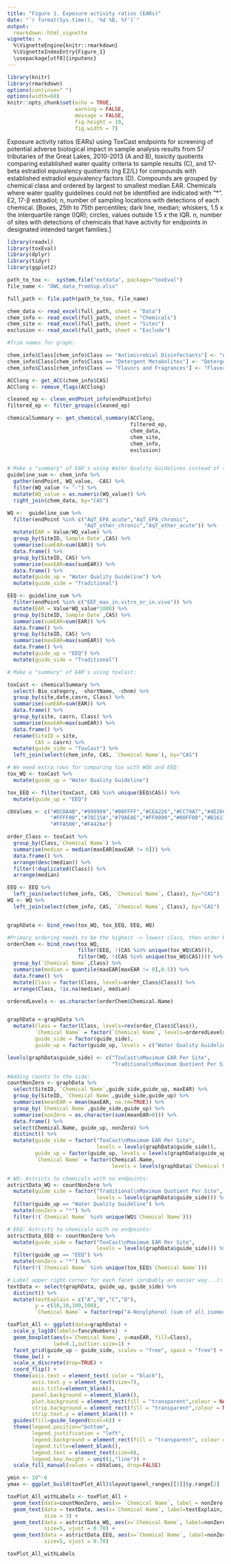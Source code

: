 ```yaml
---
title: "Figure 1. Exposure activity ratios (EARs)"
date: "`r format(Sys.time(), '%d %B, %Y')`"
output: 
  rmarkdown::html_vignette
vignette: >
  %\VignetteEngine{knitr::rmarkdown}
  %\VignetteIndexEntry{Figure_1}
  \usepackage[utf8]{inputenc}
---
```



```r
library(knitr)
library(rmarkdown)
options(continue=" ")
options(width=60)
knitr::opts_chunk$set(echo = TRUE,
                      warning = FALSE,
                      message = FALSE,
                      fig.height = 10,
                      fig.width = 7)
```

Exposure activity ratios (EARs) using ToxCast endpoints for screening of potential adverse biological impact in sample analysis results from 57 tributaries of the Great Lakes, 2010-2013 (A and B), toxicity quotients comparing established water quality criteria to sample results (C), and 17-beta estradiol equivalency quotients (ng E2/L) for compounds with established estradiol equivalency factors (D). Compounds are grouped by chemical class and ordered by largest to smallest median EAR. Chemicals where water quality guidelines could not be identified are indicated with “*”.  E2, 17-β estradiol; n, number of sampling locations with detections of each chemical. [Boxes, 25th to 75th percentiles; dark line, median; whiskers, 1.5 x the interquartile range (IQR); circles, values outside 1.5 x the IQR. n, number of sites with detections of chemicals that have activity for endpoints in designated intended target families.]



```r
library(readxl)
library(toxEval)
library(dplyr)
library(tidyr)
library(ggplot2)

path_to_tox <-  system.file("extdata", package="toxEval")
file_name <- "OWC_data_fromSup.xlsx"

full_path <- file.path(path_to_tox, file_name)

chem_data <- read_excel(full_path, sheet = "Data")
chem_info <- read_excel(full_path, sheet = "Chemicals") 
chem_site <- read_excel(full_path, sheet = "Sites")
exclusion <- read_excel(full_path, sheet = "Exclude")

#Trim names for graph:

chem_info$Class[chem_info$Class == "Antimicrobial Disinfectants"] <- "Antimicrobial"
chem_info$Class[chem_info$Class == "Detergent Metabolites"] <- "Detergent"
chem_info$Class[chem_info$Class == "Flavors and Fragrances"] <- "Flavor/Fragrance"

ACClong <- get_ACC(chem_info$CAS)
ACClong <- remove_flags(ACClong)

cleaned_ep <- clean_endPoint_info(endPointInfo)
filtered_ep <- filter_groups(cleaned_ep)

chemicalSummary <- get_chemical_summary(ACClong,
                                        filtered_ep,
                                        chem_data, 
                                        chem_site, 
                                        chem_info,
                                        exclusion)


# Make a "summary" of EAR's using Water Quality Guidelines instead of toxCast:
guideline_sum <- chem_info %>%
  gather(endPoint, WQ_value, -CAS) %>%
  filter(WQ_value != "-") %>%
  mutate(WQ_value = as.numeric(WQ_value)) %>%
  right_join(chem_data, by="CAS")

WQ <-  guideline_sum %>%
  filter(endPoint %in% c("AqT_EPA_acute","AqT_EPA_chronic",
                         "AqT_other_chronic","AqT_other_acute")) %>%
  mutate(EAR = Value/WQ_value) %>%
  group_by(SiteID,`Sample Date`,CAS) %>%
  summarise(sumEAR=sum(EAR)) %>%
  data.frame() %>%
  group_by(SiteID, CAS) %>%
  summarise(maxEAR=max(sumEAR)) %>%
  data.frame() %>%
  mutate(guide_up = "Water Quality Guideline") %>%
  mutate(guide_side = "Traditional")

EEQ <- guideline_sum %>%
  filter(endPoint %in% c("EEF_max_in.vitro_or_in.vivo")) %>%
  mutate(EAR = Value*WQ_value*1000) %>%
  group_by(SiteID,`Sample Date`,CAS) %>%
  summarise(sumEAR=sum(EAR)) %>%
  data.frame() %>%
  group_by(SiteID, CAS) %>%
  summarise(maxEAR=max(sumEAR)) %>%
  data.frame() %>%
  mutate(guide_up = "EEQ") %>%
  mutate(guide_side = "Traditional")

# Make a "summary" of EAR's using toxCast:

toxCast <- chemicalSummary %>%
  select(-Bio_category, -shortName, -chnm) %>%
  group_by(site,date,casrn, Class) %>%
  summarise(sumEAR=sum(EAR)) %>%
  data.frame() %>%
  group_by(site, casrn, Class) %>%
  summarise(maxEAR=max(sumEAR)) %>%
  data.frame() %>%
  rename(SiteID = site,
         CAS = casrn) %>%
  mutate(guide_side = "ToxCast") %>%
  left_join(select(chem_info, CAS, `Chemical Name`), by="CAS") 

# We need extra rows for comparing tox with WQG and EEQ:
tox_WQ <- toxCast %>%
  mutate(guide_up = "Water Quality Guideline")

tox_EEQ <- filter(toxCast, CAS %in% unique(EEQ$CAS)) %>%
  mutate(guide_up = "EEQ")

cbValues <- c("#DCDA4B","#999999","#00FFFF","#CEA226","#CC79A7","#4E26CE",
              "#FFFF00","#78C15A","#79AEAE","#FF0000","#00FF00","#B1611D",
              "#FFA500","#F4426e")

order_Class <- toxCast %>%
  group_by(Class,`Chemical Name`) %>%
  summarise(median = median(maxEAR[maxEAR != 0])) %>%
  data.frame() %>%
  arrange(desc(median)) %>%
  filter(!duplicated(Class)) %>%
  arrange(median) 

EEQ <- EEQ %>%
  left_join(select(chem_info, CAS, `Chemical Name`, Class), by="CAS")
WQ <- WQ %>%
  left_join(select(chem_info, CAS, `Chemical Name`, Class), by="CAS")


graphData <- bind_rows(tox_WQ, tox_EEQ, EEQ, WQ) 

#Primary ordering needs to be the highest -> lowest class, then order by median
orderChem <- bind_rows(tox_WQ, 
                       filter(EEQ, !(CAS %in% unique(tox_WQ$CAS))),
                       filter(WQ, !(CAS %in% unique(tox_WQ$CAS)))) %>%
  group_by(`Chemical Name`,Class) %>%
  summarise(median = quantile(maxEAR[maxEAR != 0],0.5)) %>%
  data.frame() %>%
  mutate(Class = factor(Class, levels=order_Class$Class)) %>%
  arrange(Class, !is.na(median), median)

orderedLevels <- as.character(orderChem$Chemical.Name) 


graphData <-graphData %>%
  mutate(Class = factor(Class, levels=rev(order_Class$Class)),
         `Chemical Name` = factor(`Chemical Name`, levels=orderedLevels),
         guide_side = factor(guide_side),
         guide_up = factor(guide_up, levels = c("Water Quality Guideline","EEQ")))  

levels(graphData$guide_side) <- c("ToxCast\nMaximum EAR Per Site",
                                  "Traditional\nMaximum Quotient Per Site")

#Adding counts to the side:
countNonZero <- graphData %>%
  select(SiteID, `Chemical Name`,guide_side,guide_up, maxEAR) %>%
  group_by(SiteID, `Chemical Name`,guide_side,guide_up) %>%
  summarise(meanEAR = mean(maxEAR, na.rm=TRUE)) %>%
  group_by(`Chemical Name`,guide_side,guide_up) %>%
  summarise(nonZero = as.character(sum(meanEAR>0))) %>%
  data.frame() %>%
  select(Chemical.Name, guide_up, nonZero) %>%
  distinct() %>%
  mutate(guide_side = factor("ToxCast\nMaximum EAR Per Site", 
                             levels = levels(graphData$guide_side)),
         guide_up = factor(guide_up, levels = levels(graphData$guide_up)),
         `Chemical Name` = factor(Chemical.Name, 
                                  levels = levels(graphData$`Chemical Name`))) 

# WQ: Astricts to chemicals with no endpoints:
astrictData_WQ <- countNonZero %>%
  mutate(guide_side = factor("Traditional\nMaximum Quotient Per Site", 
                             levels = levels(graphData$guide_side))) %>%
  filter(guide_up == "Water Quality Guideline") %>%
  mutate(nonZero = "*") %>%
  filter(!(`Chemical Name` %in% unique(WQ$`Chemical Name`)))

# EEQ: Astricts to chemicals with no endpoints:
astrictData_EEQ <- countNonZero %>%
  mutate(guide_side = factor("ToxCast\nMaximum EAR Per Site", 
                             levels = levels(graphData$guide_side))) %>%
  filter(guide_up == "EEQ") %>%
  mutate(nonZero = "*") %>%
  filter(!(`Chemical Name` %in% unique(tox_EEQ$`Chemical Name`)))

# Label upper right corner for each facet (probably an easier way...):
textData <- select(graphData, guide_up, guide_side) %>%
  distinct() %>%
  mutate(textExplain = c("A","B","C","D"),
         y = c(10,10,100,100),
         `Chemical Name` = factor(rep("4-Nonylphenol (sum of all isomers)",4), levels = levels(graphData$`Chemical Name`)))

toxPlot_All <- ggplot(data=graphData) +
  scale_y_log10(labels=fancyNumbers)  +
  geom_boxplot(aes(x=`Chemical Name`, y=maxEAR, fill=Class),
               lwd=0.1,outlier.size=1) +
  facet_grid(guide_up ~ guide_side, scales = "free", space = "free") +
  theme_bw() +
  scale_x_discrete(drop=TRUE) +
  coord_flip() +
  theme(axis.text = element_text( color = "black"),
        axis.text.y = element_text(size=7),
        axis.title=element_blank(),
        panel.background = element_blank(),
        plot.background = element_rect(fill = "transparent",colour = NA),
        strip.background = element_rect(fill = "transparent",colour = NA),
        strip.text.y = element_blank()) +
  guides(fill=guide_legend(ncol=6)) +
  theme(legend.position="bottom",
        legend.justification = "left",
        legend.background = element_rect(fill = "transparent", colour = "transparent"),
        legend.title=element_blank(),
        legend.text = element_text(size=8),
        legend.key.height = unit(1,"line")) +
  scale_fill_manual(values = cbValues, drop=FALSE) 

ymin <- 10^-6
ymax <- ggplot_build(toxPlot_All)$layout$panel_ranges[[1]]$y.range[2]

toxPlot_All_withLabels <- toxPlot_All +
  geom_text(data=countNonZero, aes(x= `Chemical Name`, label = nonZero, y=ymin), size=2.5) +
  geom_text(data = textData, aes(x=`Chemical Name`, label=textExplain, y=y),
            size = 3) +
  geom_text(data = astrictData_WQ, aes(x=`Chemical Name`, label=nonZero, y=10^-5),
            size=5, vjust = 0.70) +
  geom_text(data = astrictData_EEQ, aes(x=`Chemical Name`, label=nonZero, y=3.3*ymin),
            size=5, vjust = 0.70)

toxPlot_All_withLabels

```